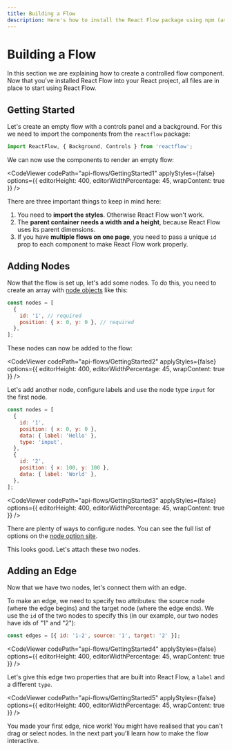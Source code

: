 ```yaml
---
title: Building a Flow
description: Here's how to install the React Flow package using npm (as reactflow), and how to include it in your own project
---
```


# Building a Flow


In this section we are explaining how to create a controlled flow component. Now that you've installed React Flow into your React project, all files are in place to start using React Flow.

## Getting Started

Let's create an empty flow with a controls panel and a background. For this we need to import the components from the `reactflow` package:

```js
import ReactFlow, { Background, Controls } from 'reactflow';
```

We can now use the components to render an empty flow:

<CodeViewer
  codePath="api-flows/GettingStarted1"
  applyStyles={false}
  options={{ editorHeight: 400, editorWidthPercentage: 45, wrapContent: true }}
/>

There are three important things to keep in mind here:

1. You need to **import the styles**. Otherwise React Flow won't work.
2. The **parent container needs a width and a height**, because React Flow uses its parent dimensions.
3. If you have **multiple flows on one page**, you need to pass a unique `id` prop to each component to make React Flow work properly.

## Adding Nodes

Now that the flow is set up, let's add some nodes. To do this, you need to create an array with [node objects](/docs/api/nodes/node-options/) like this:

```js
const nodes = [
  {
    id: '1', // required
    position: { x: 0, y: 0 }, // required
  },
];
```

These nodes can now be added to the flow:

<CodeViewer
  codePath="api-flows/GettingStarted2"
  applyStyles={false}
  options={{ editorHeight: 400, editorWidthPercentage: 45, wrapContent: true }}
/>

Let's add another node, configure labels and use the node type `input` for the first node.

```js
const nodes = [
  {
    id: '1',
    position: { x: 0, y: 0 },
    data: { label: 'Hello' },
    type: 'input',
  },
  {
    id: '2',
    position: { x: 100, y: 100 },
    data: { label: 'World' },
  },
];
```

<CodeViewer
  codePath="api-flows/GettingStarted3"
  applyStyles={false}
  options={{ editorHeight: 400, editorWidthPercentage: 45, wrapContent: true }}
/>

There are plenty of ways to configure nodes. You can see the full list of options on the [node option site](/docs/api/nodes/node-options/).

This looks good. Let's attach these two nodes.

## Adding an Edge

Now that we have two nodes, let's connect them with an edge.

To make an edge, we need to specify two attributes: the source node (where the edge begins) and the target node (where the edge ends). We use the `id` of the two nodes to specify this (in our example, our two nodes have ids of "1" and "2"):

```js
const edges = [{ id: '1-2', source: '1', target: '2' }];
```

<CodeViewer
  codePath="api-flows/GettingStarted4"
  applyStyles={false}
  options={{ editorHeight: 400, editorWidthPercentage: 45, wrapContent: true }}
/>

Let's give this edge two properties that are built into React Flow, a `label` and a different `type`.

<CodeViewer
  codePath="api-flows/GettingStarted5"
  applyStyles={false}
  options={{ editorHeight: 400, editorWidthPercentage: 45, wrapContent: true }}
/>

You made your first edge, nice work! You might have realised that you can't drag or select nodes. In the next part you'll learn how to make the flow interactive.
